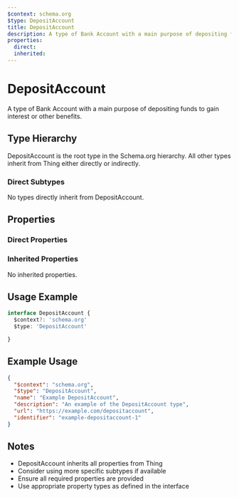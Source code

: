 ```yaml
---
$context: schema.org
$type: DepositAccount
title: DepositAccount
description: A type of Bank Account with a main purpose of depositing funds to gain interest or other benefits.
properties:
  direct:
  inherited:
---
```

# DepositAccount

A type of Bank Account with a main purpose of depositing funds to gain interest or other benefits.

## Type Hierarchy

DepositAccount is the root type in the Schema.org hierarchy. All other types inherit from Thing either directly or indirectly.

### Direct Subtypes

No types directly inherit from DepositAccount.

## Properties

### Direct Properties



### Inherited Properties

No inherited properties.

## Usage Example

```typescript
interface DepositAccount {
  $context?: 'schema.org'
  $type: 'DepositAccount'

}
```

## Example Usage

```json
{
  "$context": "schema.org",
  "$type": "DepositAccount",
  "name": "Example DepositAccount",
  "description": "An example of the DepositAccount type",
  "url": "https://example.com/depositaccount",
  "identifier": "example-depositaccount-1"
}
```

## Notes

- DepositAccount inherits all properties from Thing
- Consider using more specific subtypes if available
- Ensure all required properties are provided
- Use appropriate property types as defined in the interface